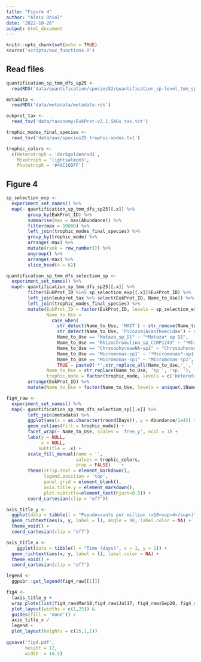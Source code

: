 ```yaml
---
title: "Figure 4"
author: "Aleix Obiol"
date: "2022-10-26"
output: html_document
---
```


```r
knitr::opts_chunk$set(echo = TRUE)
source('scripts/aux_functions.R')
```

## Read files

```r
quantification_sp_tmm_dfs_sp25 <-  
  readRDS('data/quantification/species52/quantification_sp-level_tmm_species25.rds')

metadata <- 
  readRDS('data/metadata/metadata.rds')

eukprot_tax <- 
  read_tsv('data/taxonomy/EukProt-v3.1_SAGs_tax.txt')

trophic_modes_final_species <- 
  read_tsv('data/aux/species25_trophic-modes.txt')

trophic_colors <- 
  c(Heterotroph = 'darkgoldenrod1',
    Mixotroph = 'lightsalmon3',
    Phototroph = '#4AC16DFF')
```

## Figure 4

```r
sp_selection_exp <- 
  experiment_set_names() %>% 
  map(~ quantification_sp_tmm_dfs_sp25[[.x]] %>%
        group_by(EukProt_ID) %>% 
        summarise(max = max(Abundance)) %>%
        filter(max > 10000) %>% 
        left_join(trophic_modes_final_species) %>% 
        group_by(trophic_mode) %>% 
        arrange(-max) %>% 
        mutate(rank = row_number()) %>% 
        ungroup() %>% 
        arrange(-max) %>% 
        slice_head(n = 6))

quantification_sp_tmm_dfs_selectiom_sp <- 
  experiment_set_names() %>% 
  map(~ quantification_sp_tmm_dfs_sp25[[.x]] %>% 
        filter(EukProt_ID %in% sp_selection_exp[[.x]]$EukProt_ID) %>% 
        left_join(eukprot_tax %>% select(EukProt_ID, Name_to_Use)) %>% 
        left_join(trophic_modes_final_species) %>% 
        mutate(EukProt_ID = factor(EukProt_ID, levels = sp_selection_exp[[.x]]$EukProt_ID),
               Name_to_Use = 
                 case_when(
                   str_detect(Name_to_Use, 'MAST') ~ str_remove(Name_to_Use,'.*sp_'),
                   str_detect(Name_to_Use, 'Picozoa|Acanthoecidae') ~ str_replace_all(Name_to_Use,'_',' '),
                   Name_to_Use == "Mataza_sp_D1" ~ "*Mataza* sp D1",
                   Name_to_Use == "Rhizochromulina_sp_CCMP1243" ~ "*Rhizochromulina* sp CCMP1243",
                   Name_to_Use == "ChrysophyceaeNA-sp1" ~ "ChrysophyceaeNA-sp1",
                   Name_to_Use == 'Micromonas-sp1' ~ '*Micromonas*-sp1',
                   Name_to_Use == "Micromonas-sp1" ~ "Micromonas-sp1",
                   TRUE ~ paste0('*',str_replace_all(Name_to_Use,'_',' '),'*')),
               Name_to_Use = str_replace(Name_to_Use, 'sp ', 'sp. '),
               trophic_mode = factor(trophic_mode, levels = c('Heterotroph','Mixotroph','Phototroph'))) %>%
        arrange(EukProt_ID) %>% 
        mutate(Name_to_Use = factor(Name_to_Use, levels = unique(.$Name_to_Use))))

fig4_raw <- 
  experiment_set_names() %>% 
  map(~ quantification_sp_tmm_dfs_selectiom_sp[[.x]] %>% 
        left_join(metadata) %>% 
        ggplot(aes(x = as.character(round(Days)), y = Abundance/1e4)) +
        geom_col(aes(fill = trophic_mode)) +
        facet_wrap(~ Name_to_Use, scales = 'free_y', ncol = 1) +
        labs(y = NULL,
             x = NULL,
            subtitle = .x) +
        scale_fill_manual(name = '',
                          values = trophic_colors,
                          drop = FALSE)    +
        theme(strip.text = element_markdown(),
              legend.position = 'top',
              panel.grid = element_blank(),
              axis.title.y = element_markdown(),
              plot.subtitle=element_text(hjust=0.5)) +
        coord_cartesian(clip = "off"))

axis_title_y <- 
  ggplot(data = tibble(l = "Pseudocounts per million (x10<sup>4</sup>)", x = 1, y = 1)) +
  geom_richtext(aes(x, y, label = l), angle = 90, label.color = NA) + 
  theme_void() +
  coord_cartesian(clip = "off") 

axis_title_x <- 
    ggplot(data = tibble(l = "Time (days)", x = 1, y = 1)) +
  geom_richtext(aes(x, y, label = l), label.color = NA) + 
  theme_void() +
  coord_cartesian(clip = "off") 

legend <- 
  ggpubr::get_legend(fig4_raw[[1]])

fig4 <- 
  (axis_title_y +
  wrap_plots(list(fig4_raw$Mar18,fig4_raw$Jul17, fig4_raw$Sep20, fig4_raw$Nov18), nrow = 1) +
  plot_layout(widths = c(1,25)) & 
  guides(fill = 'none')) /
  axis_title_x /
  legend +
  plot_layout(heights = c(25,1,1))
  
ggsave('fig4.pdf',
       height = 12,
       width  = 10.5)
```

